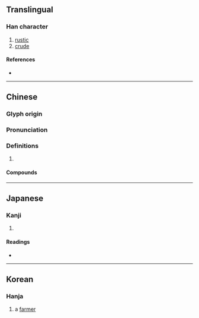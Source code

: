 {{character info/new}}
==Translingual==

===Han character===
{{Han char|rn=102|rad=田|as=07|sn=12|four=63047|canj=WICE|ids=⿰田夋}}

# [[rustic]]
# [[crude]]

====References====
* {{Han ref|kx=0763.170|dkj=21865|dj=1173.040|hdz=42545.010|uh=756F|ud=30063|bh=DAAD|bd=55981}}

----

==Chinese==
{{zh-forms}}

===Glyph origin===
{{Han etym}}

===Pronunciation===
{{zh-pron
|m=jùn
|m-s=
|dg=
|c=jeun3
|c-t=
|g=
|h=pfs=
|j=
|mb=
|md=
|mn=
|mn-t=
|w=
|x=
|mc=y
|oc=y
|cat=n
}}

===Definitions===
{{zh-hanzi}}

# {{rfdef|lang=zh}}

====Compounds====
{{zh-der|寒畯}}

----

==Japanese==

===Kanji===
{{ja-kanji|grade=|rs=田07}}

# {{defn|lang=ja|sort=田07}}

====Readings====
* {{ja-readings|on=[[しゅん]] (shun)|kun=|nanori=}}

----

==Korean==

===Hanja===
{{ko-hanja|hangeul=준|eumhun=|rv=jun|mr=chun|y=cwun}}

# a [[farmer]]